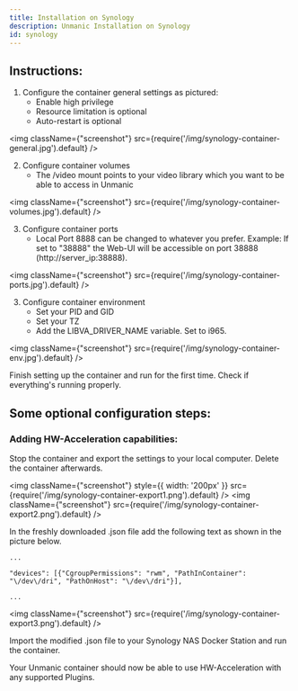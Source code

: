 ```yaml
---
title: Installation on Synology
description: Unmanic Installation on Synology
id: synology
---
```



## Instructions:

  1. Configure the container general settings as pictured:
      - Enable high privilege
      - Resource limitation is optional
      - Auto-restart is optional

<img className={"screenshot"} src={require('/img/synology-container-general.jpg').default} />

  2. Configure container volumes
      - The /video mount points to your video library which you want to be able to access in Unmanic

<img className={"screenshot"} src={require('/img/synology-container-volumes.jpg').default} />

  3. Configure container ports
      - Local Port 8888 can be changed to whatever you prefer. 
      Example: If set to "38888" the Web-UI will be accessible on port 38888 (http://server_ip:38888).

<img className={"screenshot"} src={require('/img/synology-container-ports.jpg').default} />

  3. Configure container environment
      - Set your PID and GID
      - Set your TZ
      - Add the LIBVA_DRIVER_NAME variable. Set to i965.

<img className={"screenshot"} src={require('/img/synology-container-env.jpg').default} />

Finish setting up the container and run for the first time. Check if everything's running properly.


## Some optional configuration steps:

### Adding HW-Acceleration capabilities:

Stop the container and export the settings to your local computer. 
Delete the container afterwards.

<img className={"screenshot"} style={{ width: '200px' }} src={require('/img/synology-container-export1.png').default} />
<img className={"screenshot"} src={require('/img/synology-container-export2.png').default} />

In the freshly downloaded .json file add the following text as shown in the picture below.
```
...

"devices": [{"CgroupPermissions": "rwm", "PathInContainer": "\/dev\/dri", "PathOnHost": "\/dev\/dri"}],

...
```
<img className={"screenshot"} src={require('/img/synology-container-export3.png').default} />

Import the modified .json file to your Synology NAS Docker Station and run the container.

Your Unmanic container should now be able to use HW-Acceleration with any supported Plugins.
